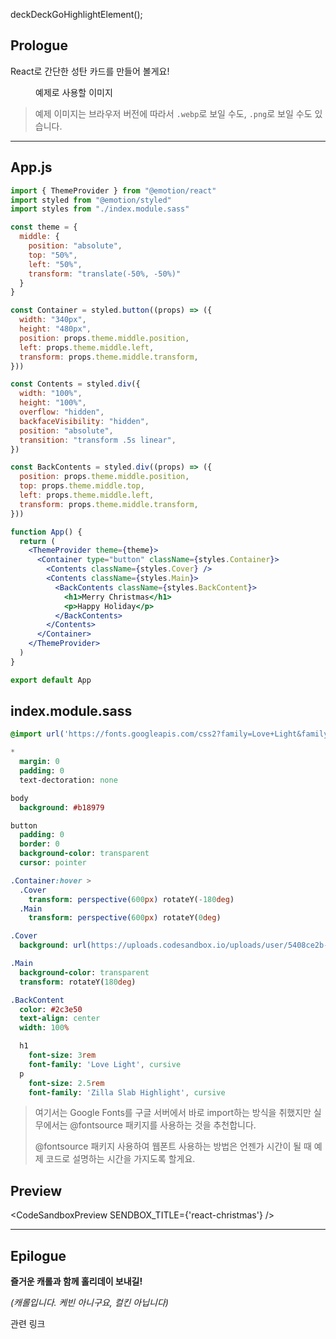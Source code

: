 deckDeckGoHighlightElement();

## Prologue

React로 간단한 성탄 카드를 만들어 볼게요!

<figure>
  <picture>
    <source srcSet={`/0/20211225/tree.webp?${uuidv4()}`} type="image/webp" />
    <img src={`/0/20211225/tree.png?${uuidv4()}`} alt='' />
  </picture>
  <figcaption>예제로 사용할 이미지</figcaption>
</figure>

> 예제 이미지는 브라우저 버전에 따라서 `.webp`로 보일 수도, `.png`로 보일 수도 있습니다.

---

## App.js

```jsx
import { ThemeProvider } from "@emotion/react"
import styled from "@emotion/styled"
import styles from "./index.module.sass"

const theme = {
  middle: {
    position: "absolute",
    top: "50%",
    left: "50%",
    transform: "translate(-50%, -50%)"
  }
}

const Container = styled.button((props) => ({
  width: "340px",
  height: "480px",
  position: props.theme.middle.position,
  left: props.theme.middle.left,
  transform: props.theme.middle.transform,
}))

const Contents = styled.div({
  width: "100%",
  height: "100%",
  overflow: "hidden",
  backfaceVisibility: "hidden",
  position: "absolute",
  transition: "transform .5s linear",
})

const BackContents = styled.div((props) => ({
  position: props.theme.middle.position,
  top: props.theme.middle.top,
  left: props.theme.middle.left,
  transform: props.theme.middle.transform,
}))

function App() {
  return (
    <ThemeProvider theme={theme}>
      <Container type="button" className={styles.Container}>
        <Contents className={styles.Cover} />
        <Contents className={styles.Main}>
          <BackContents className={styles.BackContent}>
            <h1>Merry Christmas</h1>
            <p>Happy Holiday</p>
          </BackContents>
        </Contents>
      </Container>
    </ThemeProvider>
  )
}

export default App
```

## index.module.sass

```sass
@import url('https://fonts.googleapis.com/css2?family=Love+Light&family=Zilla+Slab+Highlight:wght@700&display=swap')

*
  margin: 0
  padding: 0
  text-dectoration: none

body
  background: #b18979

button
  padding: 0
  border: 0
  background-color: transparent
  cursor: pointer

.Container:hover >
  .Cover
    transform: perspective(600px) rotateY(-180deg)
  .Main
    transform: perspective(600px) rotateY(0deg)

.Cover
  background: url(https://uploads.codesandbox.io/uploads/user/5408ce2b-8ac4-40cc-be47-ff3b66b025e3/ai-Z-tree.png) no-repeat 50% 50%/contain

.Main
  background-color: transparent
  transform: rotateY(180deg)

.BackContent
  color: #2c3e50
  text-align: center
  width: 100%

  h1
    font-size: 3rem
    font-family: 'Love Light', cursive
  p
    font-size: 2.5rem
    font-family: 'Zilla Slab Highlight', cursive
```

> 여기서는 Google Fonts를 구글 서버에서 바로 import하는 방식을 취했지만 실무에서는 @fontsource 패키지를 사용하는 것을 추천합니다.
>
> @fontsource 패키지 사용하여 웹폰트 사용하는 방법은 언젠가 시간이 될 때 예제 코드로 설명하는 시간을 가지도록 할게요.

## Preview

<CodeSandboxPreview SENDBOX_TITLE={'react-christmas'} />

---

## Epilogue

__즐거운 캐롤과 함께 홀리데이 보내길!__

*(캐롤입니다. 케빈 아니구요, 컬킨 아닙니다)*

<LinkButton href='https://various-artists.postype.com/post/11278509'>관련 링크</LinkButton>
